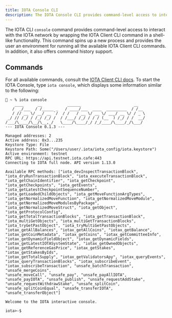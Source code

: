 ```yaml
---
title: IOTA Console CLI
description: The IOTA Console CLI provides command-level access to interact with the IOTA network by wrapping the IOTA Client CLI command.
---
```



The IOTA CLI `console` command provides command-level access to interact with the IOTA network by wrapping the IOTA Client CLI command in a shell-like functionality. This command spins up a new process and provides the user an environment for running all the available IOTA Client CLI commands. In addition, it also offers command history support.

<CliCheckInstall />

## Commands

For all available commands, consult the [IOTA Client CLI docs](./client.mdx). To start the IOTA Console, type `iota console`, which displays some information similar to the following: 

```shell
🚀 ~ % iota console
    ____      __           ______                       __   
   /  _/___  / /_____ _   / ____/___  ____  _________  / /__ 
   / // __ \/ __/ __ `/  / /   / __ \/ __ \/ ___/ __ \/ / _ \
 _/ // /_/ / /_/ /_/ /  / /___/ /_/ / / / (__  ) /_/ / /  __/
/___/\____/\__/\__,_/   \____/\____/_/ /_/____/\____/_/\___/ 
--- IOTA Console 0.1.3 ---

Managed addresses: 2
Active address: 0x3...235
Keystore Type: File
Keystore Path: Some("/Users/user/.iota/iota_config/iota.keystore")
Active environment: testnet
RPC URL: https://api.testnet.iota.cafe:443
Connecting to IOTA full node. API version 1.13.0

Available RPC methods: ["iota_devInspectTransactionBlock", "iota_dryRunTransactionBlock", "iota_executeTransactionBlock", 
"iota_getChainIdentifier", "iota_getCheckpoint", "iota_getCheckpoints", "iota_getEvents", "iota_getLatestCheckpointSequenceNumber", 
"iota_getLoadedChildObjects", "iota_getMoveFunctionArgTypes", "iota_getNormalizedMoveFunction", "iota_getNormalizedMoveModule", 
"iota_getNormalizedMoveModulesByPackage", "iota_getNormalizedMoveStruct", "iota_getObject", "iota_getProtocolConfig", 
"iota_getTotalTransactionBlocks", "iota_getTransactionBlock", "iota_multiGetObjects", "iota_multiGetTransactionBlocks", 
"iota_tryGetPastObject", "iota_tryMultiGetPastObjects", "iotax_getAllBalances", "iotax_getAllCoins", "iotax_getBalance", 
"iotax_getCoinMetadata", "iotax_getCoins", "iotax_getCommitteeInfo", "iotax_getDynamicFieldObject", "iotax_getDynamicFields", 
"iotax_getLatestIOTASystemState", "iotax_getOwnedObjects", "iotax_getReferenceGasPrice", "iotax_getStakes", "iotax_getStakesByIds", 
"iotax_getTotalSupply", "iotax_getValidatorsApy", "iotax_queryEvents", "iotax_queryTransactionBlocks", "iotax_subscribeEvent", 
"iotax_subscribeTransaction", "unsafe_batchTransaction", "unsafe_mergeCoins", 
"unsafe_moveCall", "unsafe_pay", "unsafe_payAllIOTA", "unsafe_payIOTA", "unsafe_publish", "unsafe_requestAddStake", 
"unsafe_requestWithdrawStake", "unsafe_splitCoin", "unsafe_splitCoinEqual", "unsafe_transferIOTA", "unsafe_transferObject"]

Welcome to the IOTA interactive console.

iota>-$

```
